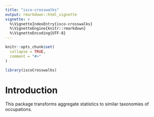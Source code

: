 ```yaml
---
title: "isco-crosswalks"
output: rmarkdown::html_vignette
vignette: >
  %\VignetteIndexEntry{isco-crosswalks}
  %\VignetteEngine{knitr::rmarkdown}
  %\VignetteEncoding{UTF-8}
---
```


```r
knitr::opts_chunk$set(
  collapse = TRUE,
  comment = "#>"
)
```

```r
library(iscoCrosswalks)
```

# Introduction

This package transforms aggregate statistics to similar taxonomies of
occupations.
